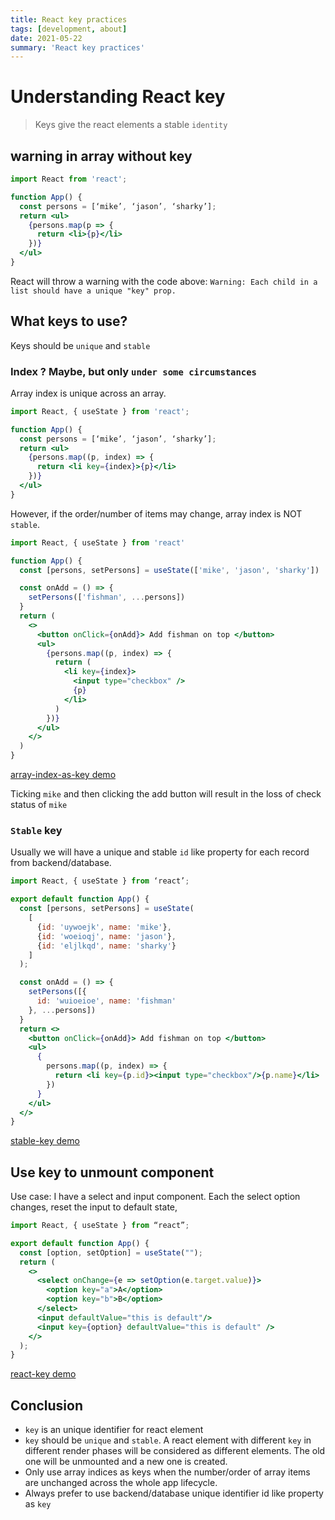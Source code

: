 ```yaml
---
title: React key practices
tags: [development, about]
date: 2021-05-22
summary: 'React key practices'
---
```


# Understanding React key

> Keys give the react elements a stable `identity`

## warning in array without key

```jsx
import React from 'react';

function App() {
  const persons = [‘mike’, ‘jason’, ‘sharky’];
  return <ul>
    {persons.map(p => {
      return <li>{p}</li>
    })}
  </ul>
}
```

React will throw a warning with the code above:
`Warning: Each child in a list should have a unique "key" prop.`

## What keys to use?

Keys should be `unique` and `stable`

### Index ? Maybe, but only `under some circumstances`

Array index is unique across an array.

```jsx
import React, { useState } from 'react';

function App() {
  const persons = [‘mike’, ‘jason’, ‘sharky’];
  return <ul>
    {persons.map((p, index) => {
      return <li key={index}>{p}</li>
    })}
  </ul>
}
```

However, if the order/number of items may change, array index is NOT `stable`.

```jsx
import React, { useState } from 'react'

function App() {
  const [persons, setPersons] = useState(['mike', 'jason', 'sharky'])

  const onAdd = () => {
    setPersons(['fishman', ...persons])
  }
  return (
    <>
      <button onClick={onAdd}> Add fishman on top </button>
      <ul>
        {persons.map((p, index) => {
          return (
            <li key={index}>
              <input type="checkbox" />
              {p}
            </li>
          )
        })}
      </ul>
    </>
  )
}
```

[array-index-as-key demo](https://codesandbox.io/s/staging-resonance-vy7eq)

Ticking `mike` and then clicking the add button will result in the loss of check status of `mike`

### `Stable` key

Usually we will have a unique and stable `id` like property for each record from backend/database.

```jsx
import React, { useState } from ‘react’;

export default function App() {
  const [persons, setPersons] = useState(
    [
      {id: 'uywoejk', name: 'mike'},
      {id: 'woeioqj', name: 'jason'},
      {id: 'eljlkqd', name: 'sharky'}
    ]
  );

  const onAdd = () => {
    setPersons([{
      id: 'wuioeioe', name: 'fishman'
    }, ...persons])
  }
  return <>
    <button onClick={onAdd}> Add fishman on top </button>
    <ul>
      {
        persons.map((p, index) => {
          return <li key={p.id}><input type="checkbox"/>{p.name}</li>
        })
      }
    </ul>
  </>
}
```

[stable-key demo](https://codesandbox.io/s/gallant-visvesvaraya-0b3lo)

## Use key to unmount component

Use case: I have a select and input component. Each the select option changes, reset the input to default state,

```jsx
import React, { useState } from “react”;

export default function App() {
  const [option, setOption] = useState("");
  return (
    <>
      <select onChange={e => setOption(e.target.value)}>
        <option key="a">A</option>
        <option key="b">B</option>
      </select>
      <input defaultValue="this is default"/>
      <input key={option} defaultValue="this is default" />
    </>
  );
}
```

[react-key demo](https://codesandbox.io/s/react-key-yth0y?file=/src/App.js:0-97)

## Conclusion

- `key` is an unique identifier for react element
- `key` should be `unique` and `stable`. A react element with different `key` in different render phases will be considered as different elements. The old one will be unmounted and a new one is created.
- Only use array indices as keys when the number/order of array items are unchanged across the whole app lifecycle.
- Always prefer to use backend/database unique identifier id like property as `key`
